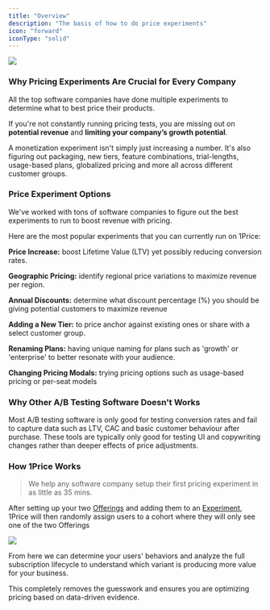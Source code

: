 ```yaml
---
title: "Overview"
description: "The basis of how to do price experiments"
icon: "forward"
iconType: "solid"
---
```


<Frame>
  <img src="/images/HeroOverview.png" style={{ borderRadius: "0.5rem" }} />
</Frame>

### Why Pricing Experiments Are Crucial for Every Company

All the top software companies have done multiple experiments to determine what to best price their products.

If you're not constantly running pricing tests, you are missing out on **potential revenue** and **limiting your company’s growth potential**.

<Tip>

A monetization experiment isn't simply just increasing a number. It's also figuring out
packaging, new tiers, feature combinations, trial-lengths, usage-based plans, globalized pricing and more all across different customer groups.

</Tip>

### Price Experiment Options

We've worked with tons of software companies to figure out the best experiments to run to boost revenue with pricing.

Here are the most popular experiments that you can currently run on 1Price:

<Icon icon="check" iconType="solid" /> **Price Increase:** boost Lifetime Value (LTV)
yet possibly reducing conversion rates.

<Icon icon="check" iconType="solid" /> **Geographic Pricing:** identify regional
price variations to maximize revenue per region.

<Icon icon="check" iconType="solid" /> **Annual Discounts:** determine what discount
percentage (%) you should be giving potential customers to maximize revenue

<Icon icon="check" iconType="solid" /> **Adding a New Tier:** to price anchor against
existing ones or share with a select customer group.

<Icon icon="check" iconType="solid" /> **Renaming Plans:** having unique naming for
plans such as 'growth' or 'enterprise' to better resonate with your audience.

<Icon icon="check" iconType="solid" /> **Changing Pricing Modals:** trying pricing
options such as usage-based pricing or per-seat models

### Why Other A/B Testing Software Doesn't Works

Most A/B testing software is only good for testing conversion rates and fail to capture data such as LTV, CAC and basic customer behaviour after purchase. These tools are typically only good for testing UI and copywriting changes rather than deeper effects of price adjustments.

### How 1Price Works

> We help any software company setup their first pricing experiment in as little as 35 mins.

After setting up your two [Offerings](/build/offers) and adding them to an [Experiment](/build/experiment), 1Price will then randomly assign users to a cohort where they will only see one of the two Offerings

<Frame>
  <img
    src="/images/ExperimentDashboard.png"
    style={{ borderRadius: "0.5rem" }}
  />
</Frame>

From here we can determine your users' behaviors and analyze the full subscription lifecycle to understand which variant is producing more value for your business.

This completely removes the guesswork and ensures you are optimizing pricing based on data-driven evidence.
